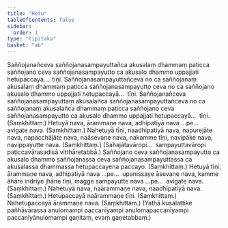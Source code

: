 ```yaml
---
title: "Hetu"
tableOfContents: false
sidebar:
  order: 1
type: "tipitaka"
basket: "ab"
---
```



<DynamicBreadcrumb />

<Division number="37">

<Paragraph number="1772">
Saññojanañceva saññojanasampayuttañca akusalaṃ dhammaṃ paṭicca saññojano ceva saññojanasampayutto ca akusalo dhammo uppajjati hetupaccayā…  tīṇi.
</Paragraph>

<Paragraph number="1773">
Saññojanasampayuttañceva no ca saññojanaṃ akusalaṃ dhammaṃ paṭicca saññojanasampayutto ceva no ca saññojano akusalo dhammo uppajjati hetupaccayā…  tīṇi.
</Paragraph>

<Paragraph number="1774">
Saññojanañceva saññojanasampayuttaṃ akusalañca saññojanasampayuttañceva no ca saññojanaṃ akusalañca dhammaṃ paṭicca saññojano ceva saññojanasampayutto ca akusalo dhammo uppajjati hetupaccayā…  tīṇi. (Saṃkhittaṃ.)
</Paragraph>

</Division>
<Division number="38">

<Paragraph number="1775">
Hetuyā nava, ārammaṇe nava, adhipatiyā nava …pe…  avigate nava. (Saṃkhittaṃ.)
</Paragraph>

<Paragraph number="1776">
Nahetuyā tīṇi, naadhipatiyā nava, napurejāte nava, napacchājāte nava, naāsevane nava, nakamme tīṇi, navipāke nava, navippayutte nava. (Saṃkhittaṃ.)
</Paragraph>

<Paragraph number="1777">
(Sahajātavāropi…  sampayuttavāropi paṭiccavārasadisā vitthāretabbā.)
</Paragraph>

</Division>
<Division number="39">

<Paragraph number="1778">
Saññojano ceva saññojanasampayutto ca akusalo dhammo saññojanassa ceva saññojanasampayuttassa ca akusalassa dhammassa hetupaccayena paccayo. (Saṃkhittaṃ.)
</Paragraph>

</Division>
<Division number="40">

<Paragraph number="1779">
Hetuyā tīṇi, ārammaṇe nava, adhipatiyā nava …pe…  upanissaye āsevane nava, kamme āhāre indriye jhāne tīṇi, magge sampayutte nava …pe…  avigate nava. (Saṃkhittaṃ.)
</Paragraph>

</Division>
<Division number="41">

<Paragraph number="1780">
Nahetuyā nava, naārammaṇe nava, naadhipatiyā nava. (Saṃkhittaṃ.)
</Paragraph>

<Paragraph number="1781">
Hetupaccayā naārammaṇe tīṇi. (Saṃkhittaṃ.)
</Paragraph>

<Paragraph number="1782">
Nahetupaccayā ārammaṇe nava. (Saṃkhittaṃ.)
</Paragraph>

<Paragraph number="1783">
(Yathā kusalattike pañhāvārassa anulomampi paccanīyampi anulomapaccanīyampi paccanīyānulomampi gaṇitaṃ, evaṃ gaṇetabbaṃ.)
</Paragraph>
</Division>